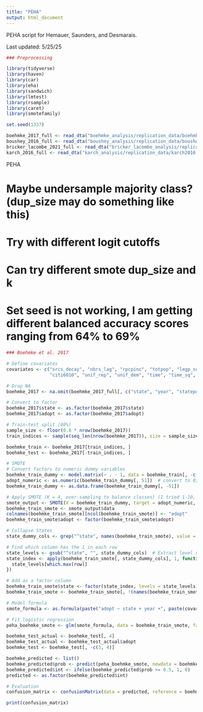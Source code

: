 ```yaml
---
title: "PEHA"
output: html_document
---
```


PEHA script for Hemauer, Saunders, and Desmarais.

Last updated: 5/25/25

```r

### Preprocessing

library(tidyverse)
library(haven)
library(car)
library(eha)
library(sandwich)
library(lmtest)
library(rsample)
library(caret)
library(smotefamily)

set.seed(1337)

boehmke_2017_full <- read_dta("boehmke_analysis/replication_data/boehmke2017.dta")
boushey_2016_full <- read_dta("boushey_analysis/replication_data/boushey2016.dta")
bricker_lacombe_2021_full <- read_dta("bricker_lacombe_analysis/replication_data/monadic_analysis_largen.dta")
karch_2016_full <- read_dta("karch_analysis/replication_data/karch2016.dta")

```

PEHA

# Maybe undersample majority class? (dup_size may do something like this)
# Try with different logit cutoffs
# Can try different smote dup_size and k
# Set seed is not working, I am getting different balanced accuracy scores ranging from 64% to 69%

```r

### Boehmke et al. 2017 

# Define covariates
covariates <- c("srcs_decay", "nbrs_lag", "rpcpinc", "totpop", "legp_squire",
                "citi6010", "unif_rep", "unif_dem", "time", "time_sq", "time_cube")

# Drop NA
boehmke_2017 <- na.omit(boehmke_2017_full[, c("state", "year", "statepol", "adopt", covariates)])

# Convert to factor
boehmke_2017$state <- as.factor(boehmke_2017$state)
boehmke_2017$adopt <- as.factor(boehmke_2017$adopt)

# Train-test split (80%)
sample_size <- floor(0.8 * nrow(boehmke_2017))
train_indices <- sample(seq_len(nrow(boehmke_2017)), size = sample_size)

boehmke_train <- boehmke_2017[train_indices, ]
boehmke_test <- boehmke_2017[-train_indices, ]

# SMOTE 
# Convert factors to numeric dummy variables
boehmke_train_dummy <- model.matrix(~ . - 1, data = boehmke_train[, -c(3)]) # drop statepol
adopt_numeric <- as.numeric(boehmke_train_dummy[, 51])  # convert to 0/1
boehmke_train_dummy <- as.data.frame(boehmke_train_dummy[, -51])

# Apply SMOTE (K = 4, over-sampling to balance classes) (I tried 1-10, and 4 was the best) (dup_size 15 seems good, will want to grid search these values--figure out seed first)
smote_output <- SMOTE(X = boehmke_train_dummy, target = adopt_numeric, K = 4, dup_size = 15)
boehmke_train_smote <- smote_output$data
colnames(boehmke_train_smote)[ncol(boehmke_train_smote)] <- "adopt"
boehmke_train_smote$adopt <- factor(boehmke_train_smote$adopt)

# Collapse States
state_dummy_cols <- grep("^state", names(boehmke_train_smote), value = TRUE)

# Find which column has the 1 in each row
state_levels <- gsub("^state", "", state_dummy_cols)  # Extract level names
state_index <- apply(boehmke_train_smote[, state_dummy_cols], 1, function(row) {
  state_levels[which.max(row)]
})

# Add as a factor column
boehmke_train_smote$state <- factor(state_index, levels = state_levels)
boehmke_train_smote <- boehmke_train_smote[, !(names(boehmke_train_smote) %in% state_dummy_cols)]

# Model formula
smote_formula <- as.formula(paste("adopt ~ state + year +", paste(covariates, collapse = "+")))

# Fit logistic regression
peha_boehmke_smote <- glm(smote_formula, data = boehmke_train_smote, family = binomial)

boehmke_test_actual <- boehmke_test[, 4]
boehmke_test_actual <- boehmke_test_actual$adopt
boehmke_test <- boehmke_test[, -c(3, 4)]

boehmke_predicted <- list()
boehmke_predicted$prob <- predict(peha_boehmke_smote, newdata = boehmke_test, type = "response")
boehmke_predicted$int <- ifelse(boehmke_predicted$prob >= 0.5, 1, 0)
predicted <- as.factor(boehmke_predicted$int)

# Evaluation
confusion_matrix <- confusionMatrix(data = predicted, reference = boehmke_test_actual, positive = "1")

print(confusion_matrix)

```

